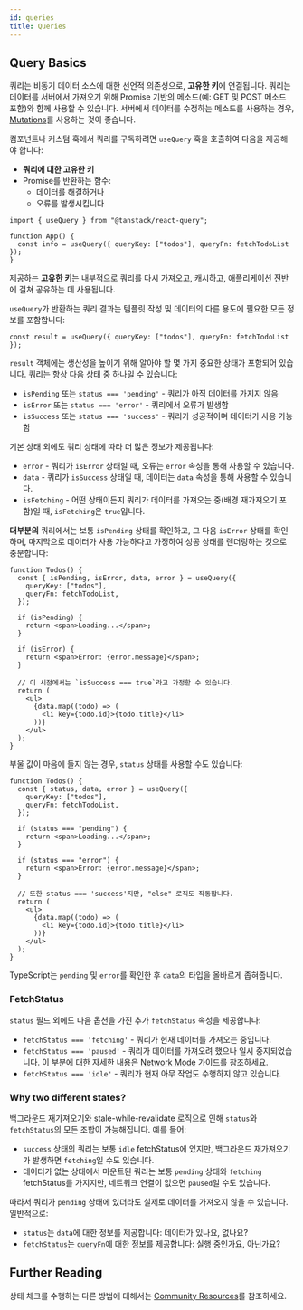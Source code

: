 ```yaml
---
id: queries
title: Queries
---
```


## Query Basics

쿼리는 비동기 데이터 소스에 대한 선언적 의존성으로, **고유한 키**에 연결됩니다. 쿼리는 데이터를 서버에서 가져오기 위해 Promise 기반의 메소드(예: GET 및 POST 메소드 포함)와 함께 사용할 수 있습니다. 서버에서 데이터를 수정하는 메소드를 사용하는 경우, [Mutations](../mutations)를 사용하는 것이 좋습니다.

컴포넌트나 커스텀 훅에서 쿼리를 구독하려면 `useQuery` 훅을 호출하여 다음을 제공해야 합니다:

- **쿼리에 대한 고유한 키**
- Promise를 반환하는 함수:
  - 데이터를 해결하거나
  - 오류를 발생시킵니다

[//]: # "Example"

```tsx
import { useQuery } from "@tanstack/react-query";

function App() {
  const info = useQuery({ queryKey: ["todos"], queryFn: fetchTodoList });
}
```

[//]: # "Example"

제공하는 **고유한 키**는 내부적으로 쿼리를 다시 가져오고, 캐시하고, 애플리케이션 전반에 걸쳐 공유하는 데 사용됩니다.

`useQuery`가 반환하는 쿼리 결과는 템플릿 작성 및 데이터의 다른 용도에 필요한 모든 정보를 포함합니다:

[//]: # "Example2"

```tsx
const result = useQuery({ queryKey: ["todos"], queryFn: fetchTodoList });
```

[//]: # "Example2"

`result` 객체에는 생산성을 높이기 위해 알아야 할 몇 가지 중요한 상태가 포함되어 있습니다. 쿼리는 항상 다음 상태 중 하나일 수 있습니다:

- `isPending` 또는 `status === 'pending'` - 쿼리가 아직 데이터를 가지지 않음
- `isError` 또는 `status === 'error'` - 쿼리에서 오류가 발생함
- `isSuccess` 또는 `status === 'success'` - 쿼리가 성공적이며 데이터가 사용 가능함

기본 상태 외에도 쿼리 상태에 따라 더 많은 정보가 제공됩니다:

- `error` - 쿼리가 `isError` 상태일 때, 오류는 `error` 속성을 통해 사용할 수 있습니다.
- `data` - 쿼리가 `isSuccess` 상태일 때, 데이터는 `data` 속성을 통해 사용할 수 있습니다.
- `isFetching` - 어떤 상태이든지 쿼리가 데이터를 가져오는 중(배경 재가져오기 포함)일 때, `isFetching`은 `true`입니다.

**대부분의** 쿼리에서는 보통 `isPending` 상태를 확인하고, 그 다음 `isError` 상태를 확인하며, 마지막으로 데이터가 사용 가능하다고 가정하여 성공 상태를 렌더링하는 것으로 충분합니다:

[//]: # "Example3"

```tsx
function Todos() {
  const { isPending, isError, data, error } = useQuery({
    queryKey: ["todos"],
    queryFn: fetchTodoList,
  });

  if (isPending) {
    return <span>Loading...</span>;
  }

  if (isError) {
    return <span>Error: {error.message}</span>;
  }

  // 이 시점에서는 `isSuccess === true`라고 가정할 수 있습니다.
  return (
    <ul>
      {data.map((todo) => (
        <li key={todo.id}>{todo.title}</li>
      ))}
    </ul>
  );
}
```

[//]: # "Example3"

부울 값이 마음에 들지 않는 경우, `status` 상태를 사용할 수도 있습니다:

[//]: # "Example4"

```tsx
function Todos() {
  const { status, data, error } = useQuery({
    queryKey: ["todos"],
    queryFn: fetchTodoList,
  });

  if (status === "pending") {
    return <span>Loading...</span>;
  }

  if (status === "error") {
    return <span>Error: {error.message}</span>;
  }

  // 또한 status === 'success'지만, "else" 로직도 작동합니다.
  return (
    <ul>
      {data.map((todo) => (
        <li key={todo.id}>{todo.title}</li>
      ))}
    </ul>
  );
}
```

[//]: # "Example4"

TypeScript는 `pending` 및 `error`를 확인한 후 `data`의 타입을 올바르게 좁혀줍니다.

### FetchStatus

`status` 필드 외에도 다음 옵션을 가진 추가 `fetchStatus` 속성을 제공합니다:

- `fetchStatus === 'fetching'` - 쿼리가 현재 데이터를 가져오는 중입니다.
- `fetchStatus === 'paused'` - 쿼리가 데이터를 가져오려 했으나 일시 중지되었습니다. 이 부분에 대한 자세한 내용은 [Network Mode](../network-mode) 가이드를 참조하세요.
- `fetchStatus === 'idle'` - 쿼리가 현재 아무 작업도 수행하지 않고 있습니다.

### Why two different states?

백그라운드 재가져오기와 stale-while-revalidate 로직으로 인해 `status`와 `fetchStatus`의 모든 조합이 가능해집니다. 예를 들어:

- `success` 상태의 쿼리는 보통 `idle` fetchStatus에 있지만, 백그라운드 재가져오기가 발생하면 `fetching`일 수도 있습니다.
- 데이터가 없는 상태에서 마운트된 쿼리는 보통 `pending` 상태와 `fetching` fetchStatus를 가지지만, 네트워크 연결이 없으면 `paused`일 수도 있습니다.

따라서 쿼리가 `pending` 상태에 있더라도 실제로 데이터를 가져오지 않을 수 있습니다. 일반적으로:

- `status`는 `data`에 대한 정보를 제공합니다: 데이터가 있나요, 없나요?
- `fetchStatus`는 `queryFn`에 대한 정보를 제공합니다: 실행 중인가요, 아닌가요?

[//]: # "Materials"

## Further Reading

상태 체크를 수행하는 다른 방법에 대해서는 [Community Resources](../../community/tkdodos-blog#4-status-checks-in-react-query)를 참조하세요.

[//]: # "Materials"
